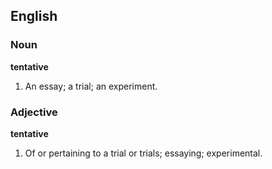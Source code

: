 ==English==

===Noun===

'''tentative'''

#An essay; a trial; an experiment.

===Adjective===

'''tentative'''

#Of or pertaining to a trial or trials; essaying; experimental.